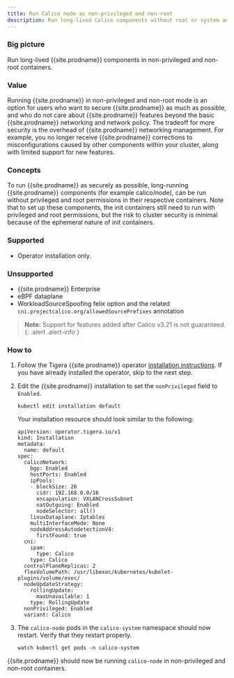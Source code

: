 ```yaml
---
title: Run Calico node as non-privileged and non-root
description: Run long-lived Calico components without root or system admin privileges.
---
```


### Big picture

Run long-lived {{site.prodname}} components in non-privileged and non-root containers.

### Value

Running {{site.prodname}} in non-privileged and non-root mode is an option for users who
want to secure {{site.prodname}} as much as possible, and who do not care about
{{site.prodname}} features beyond the basic {{site.prodname}} networking and network policy.
The tradeoff for more security is the overhead of {{site.prodname}} networking management.
For example, you no longer receive {{site.prodname}} corrections to misconfigurations caused
by other components within your cluster, along with limited support for new features. 

### Concepts

To run {{site.prodname}} as securely as possible, long-running {{site.prodname}} components
(for example calico/node), can be run without privileged and root permissions in their respective
containers. Note that to set up these components, the init containers still need to run with
privileged and root permissions, but the risk to cluster security is minimal because of the
ephemeral nature of init containers.

### Supported

* Operator installation only.

### Unsupported

* {{site.prodname}} Enterprise
* eBPF dataplane
* WorkloadSourceSpoofing felix option and the related `cni.projectcalico.org/allowedSourcePrefixes` annotation

> **Note:** Support for features added after Calico v3.21 is not guaranteed.
{: .alert .alert-info }

### How to

1. Follow the Tigera {{site.prodname}} operator [installation instructions](/getting-started/kubernetes/quickstart).
   If you have already installed the operator, skip to the next step.

1. Edit the {{site.prodname}} installation to set the `nonPrivileged` field to `Enabled`.

   ```
   kubectl edit installation default
   ```
   Your installation resource should look similar to the following:
   ```
   apiVersion: operator.tigera.io/v1
   kind: Installation
   metadata:
     name: default
   spec:
     calicoNetwork:
       bgp: Enabled
       hostPorts: Enabled
       ipPools:
       - blockSize: 26
         cidr: 192.168.0.0/16
         encapsulation: VXLANCrossSubnet
         natOutgoing: Enabled
         nodeSelector: all()
       linuxDataplane: Iptables
       multiInterfaceMode: None
       nodeAddressAutodetectionV4:
         firstFound: true
     cni:
       ipam:
         type: Calico
       type: Calico
     controlPlaneReplicas: 2
     flexVolumePath: /usr/libexec/kubernetes/kubelet-plugins/volume/exec/
     nodeUpdateStrategy:
       rollingUpdate:
         maxUnavailable: 1
       type: RollingUpdate
     nonPrivileged: Enabled
     variant: Calico
   ```

1. The `calico-node` pods in the `calico-system` namespace should now restart. Verify that they restart properly.
   ```
   watch kubectl get pods -n calico-system
   ```

{{site.prodname}} should now be running `calico-node` in non-privileged and non-root containers.
